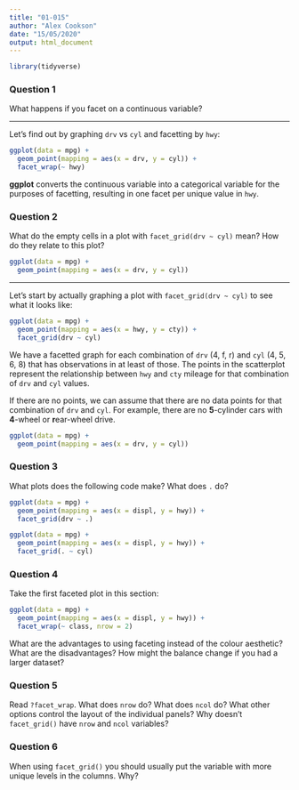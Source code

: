 ```yaml
---
title: "01-015"
author: "Alex Cookson"
date: "15/05/2020"
output: html_document
---
```


```r
library(tidyverse)
```


### Question 1

What happens if you facet on a continuous variable?

-----------------------------

Let's find out by graphing `drv` vs `cyl` and facetting by `hwy`:

```r
ggplot(data = mpg) +
  geom_point(mapping = aes(x = drv, y = cyl)) +
  facet_wrap(~ hwy)
```

**ggplot** converts the continuous variable into a categorical variable for the purposes of facetting, resulting in one facet per unique value in `hwy`.



### Question 2

What do the empty cells in a plot with `facet_grid(drv ~ cyl)` mean? How do they relate to this plot?

```r
ggplot(data = mpg) +
  geom_point(mapping = aes(x = drv, y = cyl))
```

-----------------------------

Let's start by actually graphing a plot with `facet_grid(drv ~ cyl)` to see what it looks like:

```r
ggplot(data = mpg) +
  geom_point(mapping = aes(x = hwy, y = cty)) +
  facet_grid(drv ~ cyl)
```

We have a facetted graph for each combination of `drv` (4, f, r) and `cyl` (4, 5, 6, 8) that has observations in at least of those. The points in the scatterplot represent the relationship between `hwy` and `cty` mileage for that combination of `drv` and `cyl` values.

If there are no points, we can assume that there are no data points for that combination of `drv` and `cyl`. For example, there are no **5**-cylinder cars with **4**-wheel or **r**ear-wheel drive.

```r
ggplot(data = mpg) +
  geom_point(mapping = aes(x = drv, y = cyl))
```


### Question 3

What plots does the following code make? What does `.` do?

```r
ggplot(data = mpg) +
  geom_point(mapping = aes(x = displ, y = hwy)) +
  facet_grid(drv ~ .)

ggplot(data = mpg) +
  geom_point(mapping = aes(x = displ, y = hwy)) +
  facet_grid(. ~ cyl)
```


### Question 4

Take the first faceted plot in this section:

```r
ggplot(data = mpg) +
  geom_point(mapping = aes(x = displ, y = hwy)) +
  facet_wrap(~ class, nrow = 2)
```

What are the advantages to using faceting instead of the colour aesthetic? What are the disadvantages? How might the balance change if you had a larger dataset?


### Question 5

Read `?facet_wrap`. What does `nrow` do? What does `ncol` do? What other options control the layout of the individual panels? Why doesn't `facet_grid()` have `nrow` and `ncol` variables?


### Question 6

When using `facet_grid()` you should usually put the variable with more unique levels in the columns. Why?



